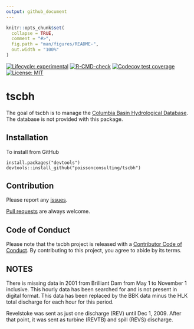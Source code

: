 ```yaml
---
output: github_document
---
```


<!-- README.md is generated from README.Rmd. Please edit that file -->

```r
knitr::opts_chunk$set(
  collapse = TRUE,
  comment = "#>",
  fig.path = "man/figures/README-",
  out.width = "100%"
)
```

<!-- badges: start -->
[![Lifecycle: experimental](https://img.shields.io/badge/lifecycle-experimental-orange.svg)](https://lifecycle.r-lib.org/articles/stages.html#experimental)
[![R-CMD-check](https://github.com/poissonconsulting/tscbh/workflows/R-CMD-check/badge.svg)](https://github.com/poissonconsulting/tscbh/actions)
[![Codecov test coverage](https://codecov.io/gh/poissonconsulting/tscbh/branch/master/graph/badge.svg)](https://codecov.io/gh/poissonconsulting/tscbh?branch=master)
[![License: MIT](https://img.shields.io/badge/License-MIT-green.svg)](https://opensource.org/licenses/MIT)
<!-- badges: end -->

# tscbh

The goal of tscbh is to manage the [Columbia Basin Hydrological Database](https://www.poissonconsulting.ca/data/2018/05/15/columbia-basin-hydrological-database.html).
The database is not provided with this package.

## Installation

To install from GitHub
```
install.packages("devtools")
devtools::install_github("poissonconsulting/tscbh")
```

## Contribution

Please report any [issues](https://github.com/poissonconsulting/tscbh/issues).

[Pull requests](https://github.com/poissonconsulting/tscbh/pulls) are always welcome.

## Code of Conduct

Please note that the tscbh project is released with a [Contributor Code of Conduct](https://contributor-covenant.org/version/2/0/CODE_OF_CONDUCT.html). By contributing to this project, you agree to abide by its terms.

## NOTES

There is missing data in 2001 from Brilliant Dam from May 1 to November 1 inclusive.  This hourly data has been searched for and is not present in digital format. This data has been replaced by the BBK data minus the HLK total discharge for each hour for this period.

Revelstoke was sent as just one discharge (REV) until Dec 1, 2009. After that point, it was sent as turbine (REVTB) and spill (REVS) discharge.
